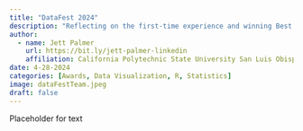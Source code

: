 ```yaml
---
title: "DataFest 2024"
description: "Reflecting on the first-time experience and winning Best Data Visualization."
author:
  - name: Jett Palmer
    url: https://bit.ly/jett-palmer-linkedin
    affiliation: California Polytechnic State University San Luis Obispo
date: 4-28-2024
categories: [Awards, Data Visualization, R, Statistics]
image: dataFestTeam.jpeg
draft: false
---
```


Placeholder for text

